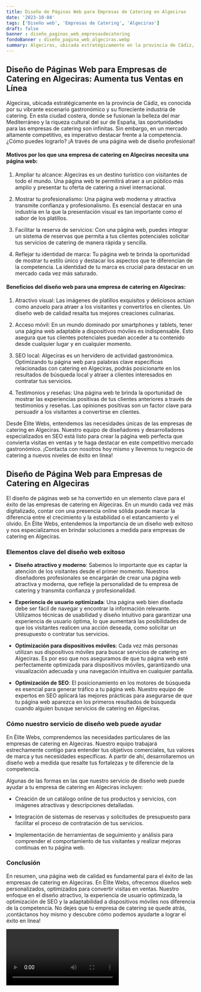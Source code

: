 ```yaml
---
title: Diseño de Páginas Web para Empresas de Catering en Algeciras
date: '2023-10-04'
tags: ['Diseño web', 'Empresas de Catering', 'Algeciras']
draft: false
banner : diseño_paginas_web_empresasdecatering
fondoBanner : diseño_pagina_web_algeciras.webp
summary: Algeciras, ubicada estratégicamente en la provincia de Cádiz, es conocida por su vibrante escenario gastronómico y su floreciente industria de catering. En esta ciudad costera, donde se fusionan la belleza del mar Mediterráneo y la riqueza cultural del sur de España, las oportunidades para las empresas de catering son infinitas. Sin embargo, en un mercado altamente competitivo, es imperativo destacar frente a la competencia. ¿Cómo puedes lograrlo? ¡A través de una página web de diseño profesional!
---
```


## Diseño de Páginas Web para Empresas de Catering en Algeciras: Aumenta tus Ventas en Línea

Algeciras, ubicada estratégicamente en la provincia de Cádiz, es conocida por su vibrante escenario gastronómico y su floreciente industria de catering. En esta ciudad costera, donde se fusionan la belleza del mar Mediterráneo y la riqueza cultural del sur de España, las oportunidades para las empresas de catering son infinitas. Sin embargo, en un mercado altamente competitivo, es imperativo destacar frente a la competencia. ¿Cómo puedes lograrlo? ¡A través de una página web de diseño profesional!

#### Motivos por los que una empresa de catering en Algeciras necesita una página web:

1. Ampliar tu alcance: Algeciras es un destino turístico con visitantes de todo el mundo. Una página web te permitirá atraer a un público más amplio y presentar tu oferta de catering a nivel internacional.

2. Mostrar tu profesionalismo: Una página web moderna y atractiva transmite confianza y profesionalismo. Es esencial destacar en una industria en la que la presentación visual es tan importante como el sabor de los platillos.

3. Facilitar la reserva de servicios: Con una página web, puedes integrar un sistema de reservas que permita a tus clientes potenciales solicitar tus servicios de catering de manera rápida y sencilla.

4. Reflejar tu identidad de marca: Tu página web te brinda la oportunidad de mostrar tu estilo único y destacar los aspectos que te diferencian de la competencia. La identidad de tu marca es crucial para destacar en un mercado cada vez más saturado.

#### Beneficios del diseño web para una empresa de catering en Algeciras:

1. Atractivo visual: Las imágenes de platillos exquisitos y deliciosos actúan como anzuelo para atraer a los visitantes y convertirlos en clientes. Un diseño web de calidad resalta tus mejores creaciones culinarias.

2. Acceso móvil: En un mundo dominado por smartphones y tablets, tener una página web adaptable a dispositivos móviles es indispensable. Esto asegura que tus clientes potenciales puedan acceder a tu contenido desde cualquier lugar y en cualquier momento.

3. SEO local: Algeciras es un hervidero de actividad gastronómica. Optimizando tu página web para palabras clave específicas relacionadas con catering en Algeciras, podrás posicionarte en los resultados de búsqueda local y atraer a clientes interesados en contratar tus servicios.

4. Testimonios y reseñas: Una página web te brinda la oportunidad de mostrar las experiencias positivas de tus clientes anteriores a través de testimonios y reseñas. Las opiniones positivas son un factor clave para persuadir a los visitantes a convertirse en clientes.

Desde Élite Webs, entendemos las necesidades únicas de las empresas de catering en Algeciras. Nuestro equipo de diseñadores y desarrolladores especializados en SEO está listo para crear la página web perfecta que convierta visitas en ventas y te haga destacar en este competitivo mercado gastronómico. ¡Contacta con nosotros hoy mismo y llevemos tu negocio de catering a nuevos niveles de éxito en línea!

<GifSeo />

<Cta />

## Diseño de Página Web para Empresas de Catering en Algeciras

El diseño de páginas web se ha convertido en un elemento clave para el éxito de las empresas de catering en Algeciras. En un mundo cada vez más digitalizado, contar con una presencia online sólida puede marcar la diferencia entre el crecimiento y la estabilidad o el estancamiento y el olvido. En Élite Webs, entendemos la importancia de un diseño web exitoso y nos especializamos en brindar soluciones a medida para empresas de catering en Algeciras.

### Elementos clave del diseño web exitoso

- **Diseño atractivo y moderno**: Sabemos lo importante que es captar la atención de los visitantes desde el primer momento. Nuestros diseñadores profesionales se encargarán de crear una página web atractiva y moderna, que refleje la personalidad de tu empresa de catering y transmita confianza y profesionalidad.

- **Experiencia de usuario optimizada**: Una página web bien diseñada debe ser fácil de navegar y encontrar la información relevante. Utilizamos técnicas de usabilidad y diseño intuitivo para garantizar una experiencia de usuario óptima, lo que aumentará las posibilidades de que los visitantes realicen una acción deseada, como solicitar un presupuesto o contratar tus servicios.

- **Optimización para dispositivos móviles**: Cada vez más personas utilizan sus dispositivos móviles para buscar servicios de catering en Algeciras. Es por eso que nos aseguramos de que tu página web esté perfectamente optimizada para dispositivos móviles, garantizando una visualización adecuada y una navegación intuitiva en cualquier pantalla.

- **Optimización de SEO**: El posicionamiento en los motores de búsqueda es esencial para generar tráfico a tu página web. Nuestro equipo de expertos en SEO aplicará las mejores prácticas para asegurarse de que tu página web aparezca en los primeros resultados de búsqueda cuando alguien busque servicios de catering en Algeciras.

### Cómo nuestro servicio de diseño web puede ayudar

En Élite Webs, comprendemos las necesidades particulares de las empresas de catering en Algeciras. Nuestro equipo trabajará estrechamente contigo para entender tus objetivos comerciales, tus valores de marca y tus necesidades específicas. A partir de ahí, desarrollaremos un diseño web a medida que resalte tus fortalezas y te diferencie de la competencia.

Algunas de las formas en las que nuestro servicio de diseño web puede ayudar a tu empresa de catering en Algeciras incluyen:

- Creación de un catálogo online de tus productos y servicios, con imágenes atractivas y descripciones detalladas.

- Integración de sistemas de reservas y solicitudes de presupuesto para facilitar el proceso de contratación de tus servicios.

- Implementación de herramientas de seguimiento y análisis para comprender el comportamiento de tus visitantes y realizar mejoras continuas en tu página web.

### Conclusión

En resumen, una página web de calidad es fundamental para el éxito de las empresas de catering en Algeciras. En Élite Webs, ofrecemos diseños web personalizados, optimizados para convertir visitas en ventas. Nuestro enfoque en el diseño atractivo, la experiencia de usuario optimizada, la optimización de SEO y la adaptabilidad a dispositivos móviles nos diferencia de la competencia. No dejes que tu empresa de catering se quede atrás, ¡contáctanos hoy mismo y descubre cómo podemos ayudarte a lograr el éxito en línea!

<Video />

<CtaBot job='Empresas de Catering' city='Algeciras'/>

<Gmaps query='Algeciras+españa+maps' />